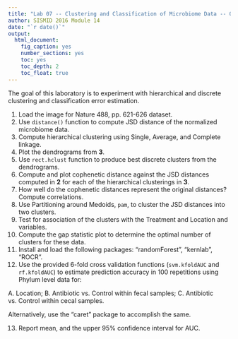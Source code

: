 ```yaml
---
title: "Lab 07 -- Clustering and Classification of Microbiome Data -- Questions"
author: SISMID 2016 Module 14
date: "`r date()`"
output: 
  html_document: 
    fig_caption: yes
    number_sections: yes
    toc: yes
    toc_depth: 2
    toc_float: true
---
```



The goal of this laboratory is to experiment 
with hierarchical and discrete clustering and classification error estimation.

1. Load the image for Nature 488, pp. 621-626 dataset.
2. Use `distance()` function to compute JSD distance of the normalized microbiome
data.
3. Compute hierarchical clustering using Single, Average, and Complete linkage.
4. Plot the dendrograms from **3**.
5. Use `rect.hclust` function to produce best discrete clusters from the dendrograms.
6. Compute and plot cophenetic distance against the JSD distances computed in **2**
for each of the hierarchical clusterings in **3**.
7. How well do the cophenetic distances represent the original distances? Compute
correlations.
8. Use Partitioning around Medoids, `pam`, to cluster the JSD distances into two clusters.
9. Test for association of the clusters with the Treatment and Location and
variables.
10. Compute the gap statistic plot to determine the optimal number of clusters for
these data.
11. Install and load the following packages: "randomForest", "kernlab", "ROCR".
12. Use the provided 6-fold cross validation functions
(`svm.kfoldAUC` and `rf.kfoldAUC`)
to estimate prediction accuracy in 100 repetitions using Phylum level data for:

A. Location;
B. Antibiotic vs. Control within fecal samples;
C. Antibiotic vs. Control within cecal samples.

Alternatively, use the "caret" package to accomplish the same.

13. Report mean, and the upper 95% confidence interval for AUC.

